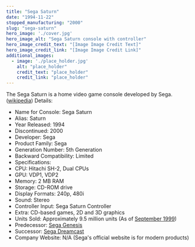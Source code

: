 ```yaml
---
title: "Sega Saturn"
date: "1994-11-22"
stopped_manufacturing: "2000"
slug: "sega-saturn"
hero_image: './cover.jpg'
hero_image_alt: "Sega Saturn console with controller"
hero_image_credit_text: "[Image Image Credit Text]"
hero_image_credit_link: "[Image Image Credit Link]"
additional_images:
  - image: './place_holder.jpg'
    alt: "place_holder"
    credit_text: "place_holder"
    credit_link: "place_holder"
---
```

The Sega Saturn is a home video game console developed by Sega. ([wikipedia](https://en.wikipedia.org/wiki/Sega_Saturn))
Details:
- Name for Console: Sega Saturn
- Alias: Saturn
- Year Released: 1994
- Discontinued: 2000
- Developer: Sega
- Product Family: Sega
- Generation Number: 5th Generation
- Backward Compatibility: Limited
- Specifications:
- CPU: Hitachi SH-2, Dual CPUs
- GPU: VDP1, VDP2
- Memory: 2 MB RAM
- Storage: CD-ROM drive
- Display Formats: 240p, 480i
- Sound: Stereo
- Controller Input: Sega Saturn Controller
- Extra: CD-based games, 2D and 3D graphics
- Units Sold: Approximately 9.5 million units (As of [September 1999](https://www.gamespot.com/articles/sega-saturn-sold-9-5-million/1100-2460006/))
- Predecessor: [Sega Genesis](https://en.wikipedia.org.org/wiki/Sega_Genesis)
- Successor: [Sega Dreamcast](https://en.wikipedia.org.org/wiki/Sega_Dreamcast)
- Company Website: N/A (Sega's official website is for modern products)
